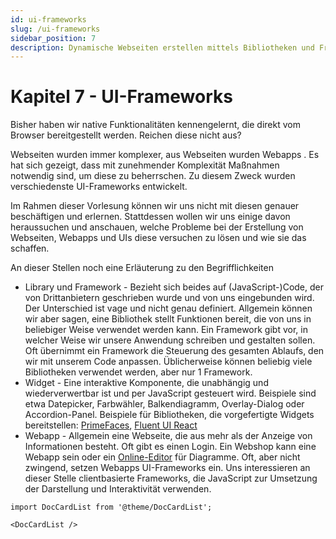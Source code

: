 ```yaml
---
id: ui-frameworks
slug: /ui-frameworks
sidebar_position: 7
description: Dynamische Webseiten erstellen mittels Bibliotheken und Frameworks für JavaScript.
---
```


# Kapitel 7 - UI-Frameworks

Bisher haben wir native Funktionalitäten kennengelernt, die direkt
vom Browser bereitgestellt werden. Reichen diese nicht aus?

Webseiten wurden immer komplexer, aus Webseiten wurden Webapps . Es hat sich
gezeigt, dass mit zunehmender Komplexität Maßnahmen notwendig sind, um diese
zu beherrschen. Zu diesem Zweck wurden verschiedenste UI-Frameworks entwickelt.

Im Rahmen dieser Vorlesung können wir uns nicht mit diesen genauer beschäftigen
und erlernen. Stattdessen wollen wir uns einige davon heraussuchen und anschauen,
welche Probleme bei der Erstellung von Webseiten, Webapps und UIs diese versuchen
zu lösen und wie sie das schaffen.

An dieser Stellen noch eine Erläuterung zu den Begrifflichkeiten

* Library und Framework - Bezieht sich beides auf (JavaScript-)Code, der von
  Drittanbietern geschrieben wurde und von uns eingebunden wird. Der Unterschied
  ist vage und nicht genau definiert. Allgemein können wir aber sagen, eine Bibliothek
  stellt Funktionen bereit, die von uns in beliebiger Weise verwendet werden kann.
  Ein Framework gibt vor, in welcher Weise wir unsere Anwendung schreiben und gestalten
  sollen. Oft übernimmt ein Framework die Steuerung des gesamten Ablaufs, den wir mit
  unserem Code anpassen. Üblicherweise können beliebig viele Bibliotheken verwendet
  werden, aber nur 1 Framework.
* Widget - Eine interaktive Komponente, die unabhängig und wiederverwertbar ist
  und per JavaScript gesteuert wird. Beispiele sind etwa Datepicker, Farbwähler,
  Balkendiagramm, Overlay-Dialog oder Accordion-Panel. Beispiele für Bibliotheken,
  die vorgefertigte Widgets bereitstellen: [PrimeFaces](https://www.primefaces.org/showcase/ui/input/toggleSwitch.xhtml),
  [Fluent UI React](https://react.fluentui.dev/?path=/docs/components-carousel-carousel--docs)
* Webapp - Allgemein eine Webseite, die aus mehr als der Anzeige von Informationen
  besteht. Oft gibt es einen Login. Ein Webshop kann eine Webapp sein oder ein
  [Online-Editor](https://draw.io/) für Diagramme. Oft, aber nicht zwingend, setzen
  Webapps UI-Frameworks ein. Uns interessieren an dieser Stelle clientbasierte Frameworks,
  die JavaScript zur Umsetzung der Darstellung und Interaktivität verwenden.

```mdx-code-block
import DocCardList from '@theme/DocCardList';

<DocCardList />
```